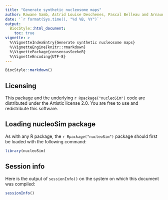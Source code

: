 ```yaml
---
title: "Generate synthetic nucleosome maps"
author: Rawane Samb, Astrid Louise Deschenes, Pascal Belleau and Arnaud Droit
date: '`r format(Sys.time(), "%d %B, %Y")`'
output:
  BiocStyle::html_document:
    toc: true
vignette: >
  %\VignetteIndexEntry{Generate synthetic nucleosome maps}
  %\VignetteEngine{knitr::rmarkdown}
  %\VignettePackage{consensusSeekeR}
  %\VignetteEncoding{UTF-8}
---
```


```r
BiocStyle::markdown()
```

## Licensing

This package and the underlying `r Rpackage("nucleoSim")` code are 
distributed under the Artistic license 2.0. You are free to use and 
redistribute this software.


## Loading nucleoSim package

As with any R package, the `r Rpackage("nucleoSim")` package should 
first be loaded with the following command:

```r
library(nucleoSim)
```


## Session info

Here is the output of `sessionInfo()` on the system on which this document was 
compiled:

```r
sessionInfo()
```

